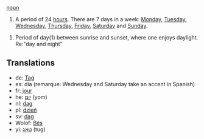 [[noun]]

#A period of 24 [[hour]]s. There are 7 days in a week: [[Monday]], [[Tuesday]], [[Wednesday]], [[Thursday]], [[Friday]], [[Saturday]] and [[Sunday]].

#Period of day(1) between sunrise and sunset, where one enjoys daylight. Re:"day and night"

==Translations==
*de: [[Tag]]
*es: día (remarque: Wednesday and Saturday take an accent in Spanish)
*fr: [[jour]]
*he: [[יום]] (yom)
*nl: [[dag]]
*pl: [[dzień]]
*sv: [[dag]]
*Wolof: [[Bés]]
*yi: [[טאָג]] (tug)